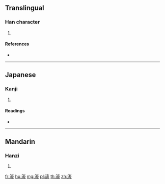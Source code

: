 {{character info/new}}
==Translingual==

===Han character===
{{Han char|rn=118|rad=竹|as=13|sn=19|four=|canj=HYPC}}

# {{defn|Han|sort=竹13}}

====References====
* {{Han ref|kx=0901.320|dkj=26595|dj=1326.330|hdz=53021.030|uh=7C34|ud=31796}}

----

==Japanese==

===Kanji===
{{ja-kanji|grade=|rs=竹13}}

# {{defn|lang=ja|sort=竹13}}

====Readings====
* {{ja-readings|on=[[きょ]] (kyo), [[ご]] (go)|kun=|nanori=}}

----

==Mandarin==

===Hanzi===
{{cmn-hanzi|pin=[[jù]] ([[ju4]]), [[lù]] ([[lu4]])|wg=chü<sup>4</sup>, lu<sup>4</sup>}}

# {{defn|lang=cmn|sort=竹13}}

[[fr:簴]]
[[hu:簴]]
[[mg:簴]]
[[pl:簴]]
[[th:簴]]
[[zh:簴]]